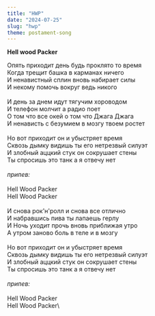 ```yaml
---
title: "HWP"
date: "2024-07-25"
slug: "hwp"
theme: postament-song
---
```


**Hell wood Packer**

Опять приходит день будь проклято то время\
Когда трещит башка в карманах ничего\
И ненавистный сплин вновь набирает силы\
И некому помочь вокруг ведь никого\
\
И день за днем идут тягучим хороводом\
И телефон молчит а радио поет\
О том что все окей о том что Джага Джага\
И ненависть с безумием в мозгу твоем ростет\
\
Но вот приходит он и убыстряет время\
Сквозь дымку видишь ты его нетрезвый силуэт\
И злобный аццкий стук он сокрушает стены\
Ты спросишь это танк а я отвечу нет\
\
*припев:*\
\
Hell Wood Packer\
Hell Wood Packer\
\
И снова рок'н'ролл и снова все отлично\
И набравшись пива ты лапаешь герлу\
И Ночь уходит прочь вновь приближая утро\
А утром заново боль в теле и в мозгу\
\
Но вот приходит он и убыстряет время\
Сквозь дымку видишь ты его нетрезвый силуэт\
И злобный аццкий стук он сокрушает стены\
Ты спросишь это танк а я отвечу нет\
\
*припев:*\
\
Hell Wood Packer\
Hell Wood Packer\
